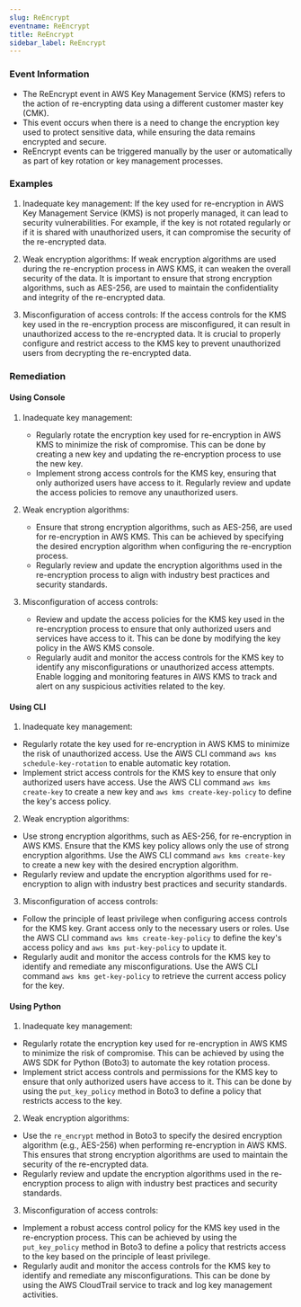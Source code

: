 ```yaml
--- 
slug: ReEncrypt
eventname: ReEncrypt
title: ReEncrypt
sidebar_label: ReEncrypt
---
```

                       
### Event Information

- The ReEncrypt event in AWS Key Management Service (KMS) refers to the action of re-encrypting data using a different customer master key (CMK).
- This event occurs when there is a need to change the encryption key used to protect sensitive data, while ensuring the data remains encrypted and secure.
- ReEncrypt events can be triggered manually by the user or automatically as part of key rotation or key management processes.


### Examples

1. Inadequate key management: If the key used for re-encryption in AWS Key Management Service (KMS) is not properly managed, it can lead to security vulnerabilities. For example, if the key is not rotated regularly or if it is shared with unauthorized users, it can compromise the security of the re-encrypted data.

2. Weak encryption algorithms: If weak encryption algorithms are used during the re-encryption process in AWS KMS, it can weaken the overall security of the data. It is important to ensure that strong encryption algorithms, such as AES-256, are used to maintain the confidentiality and integrity of the re-encrypted data.

3. Misconfiguration of access controls: If the access controls for the KMS key used in the re-encryption process are misconfigured, it can result in unauthorized access to the re-encrypted data. It is crucial to properly configure and restrict access to the KMS key to prevent unauthorized users from decrypting the re-encrypted data.

### Remediation

#### Using Console

1. Inadequate key management:
   - Regularly rotate the encryption key used for re-encryption in AWS KMS to minimize the risk of compromise. This can be done by creating a new key and updating the re-encryption process to use the new key.
   - Implement strong access controls for the KMS key, ensuring that only authorized users have access to it. Regularly review and update the access policies to remove any unauthorized users.

2. Weak encryption algorithms:
   - Ensure that strong encryption algorithms, such as AES-256, are used for re-encryption in AWS KMS. This can be achieved by specifying the desired encryption algorithm when configuring the re-encryption process.
   - Regularly review and update the encryption algorithms used in the re-encryption process to align with industry best practices and security standards.

3. Misconfiguration of access controls:
   - Review and update the access policies for the KMS key used in the re-encryption process to ensure that only authorized users and services have access to it. This can be done by modifying the key policy in the AWS KMS console.
   - Regularly audit and monitor the access controls for the KMS key to identify any misconfigurations or unauthorized access attempts. Enable logging and monitoring features in AWS KMS to track and alert on any suspicious activities related to the key.

#### Using CLI

1. Inadequate key management:
- Regularly rotate the key used for re-encryption in AWS KMS to minimize the risk of unauthorized access. Use the AWS CLI command `aws kms schedule-key-rotation` to enable automatic key rotation.
- Implement strict access controls for the KMS key to ensure that only authorized users have access. Use the AWS CLI command `aws kms create-key` to create a new key and `aws kms create-key-policy` to define the key's access policy.

2. Weak encryption algorithms:
- Use strong encryption algorithms, such as AES-256, for re-encryption in AWS KMS. Ensure that the KMS key policy allows only the use of strong encryption algorithms. Use the AWS CLI command `aws kms create-key` to create a new key with the desired encryption algorithm.
- Regularly review and update the encryption algorithms used for re-encryption to align with industry best practices and security standards.

3. Misconfiguration of access controls:
- Follow the principle of least privilege when configuring access controls for the KMS key. Grant access only to the necessary users or roles. Use the AWS CLI command `aws kms create-key-policy` to define the key's access policy and `aws kms put-key-policy` to update it.
- Regularly audit and monitor the access controls for the KMS key to identify and remediate any misconfigurations. Use the AWS CLI command `aws kms get-key-policy` to retrieve the current access policy for the key.

#### Using Python

1. Inadequate key management:
- Regularly rotate the encryption key used for re-encryption in AWS KMS to minimize the risk of compromise. This can be achieved by using the AWS SDK for Python (Boto3) to automate the key rotation process.
- Implement strict access controls and permissions for the KMS key to ensure that only authorized users have access to it. This can be done by using the `put_key_policy` method in Boto3 to define a policy that restricts access to the key.

2. Weak encryption algorithms:
- Use the `re_encrypt` method in Boto3 to specify the desired encryption algorithm (e.g., AES-256) when performing re-encryption in AWS KMS. This ensures that strong encryption algorithms are used to maintain the security of the re-encrypted data.
- Regularly review and update the encryption algorithms used in the re-encryption process to align with industry best practices and security standards.

3. Misconfiguration of access controls:
- Implement a robust access control policy for the KMS key used in the re-encryption process. This can be achieved by using the `put_key_policy` method in Boto3 to define a policy that restricts access to the key based on the principle of least privilege.
- Regularly audit and monitor the access controls for the KMS key to identify and remediate any misconfigurations. This can be done by using the AWS CloudTrail service to track and log key management activities.


 